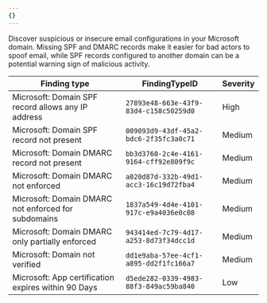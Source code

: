 ```yaml
---
{}
---
```


Discover suspicious or insecure email configurations in your Microsoft domain. Missing SPF and DMARC records make it easier for bad actors to spoof email, while SPF records configured to another domain can be a potential warning sign of malicious activity.

| Finding type                                        | FindingTypeID                          | Severity |
| --------------------------------------------------- | -------------------------------------- | -------- |
| Microsoft: Domain SPF record allows any IP address  | `27893e48-663e-43f9-83d4-c158c50259d0` | High     |
| Microsoft: Domain SPF record not present            | `009093d9-43df-45a2-bdc6-2f35fc3a0c71` | Medium   |
| Microsoft: Domain DMARC record not present          | `bb3d3760-2c4e-4161-9164-cff92e809f9c` | Medium   |
| Microsoft: Domain DMARC not enforced                | `a020d87d-332b-49d1-acc3-16c19d72fba4` | Medium   |
| Microsoft: Domain DMARC not enforced for subdomains | `1837a549-4d4e-4101-917c-e9a4036e0c08` | Medium   |
| Microsoft: Domain DMARC only partially enforced     | `943414ed-7c79-4d17-a253-8d73f34dcc1d` | Medium   |
| Microsoft: Domain not verified                      | `dd1e9aba-57ee-4cf1-a895-dd2f1fc166a7` | Medium   |
| Microsoft: App certification expires within 90 Days | `d5ede282-0339-4983-88f3-849ac59ba840` | Low      |
